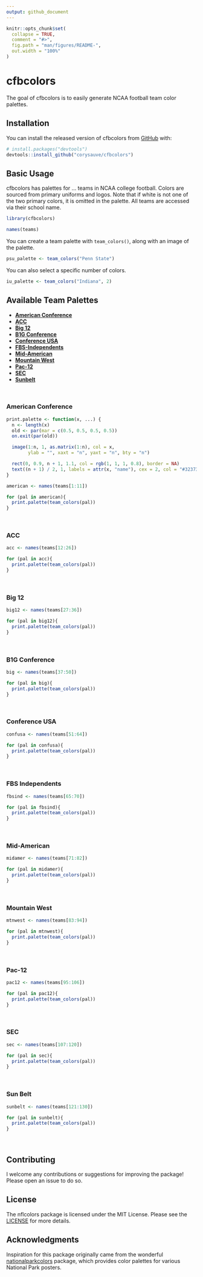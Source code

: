 ```yaml
---
output: github_document
---
```


<!-- README.md is generated from README.Rmd. Please edit that file -->

```r
knitr::opts_chunk$set(
  collapse = TRUE,
  comment = "#>",
  fig.path = "man/figures/README-",
  out.width = "100%"
)
```

# cfbcolors

<!-- badges: start -->
<!-- badges: end -->

The goal of cfbcolors is to easily generate NCAA football team color palettes.

## Installation

You can install the released version of cfbcolors from [GitHub](https://github.com/) with:

```r
# install.packages("devtools")
devtools::install_github("corysauve/cfbcolors")
```

## Basic Usage 

cfbcolors has palettes for ... teams in NCAA college football. Colors are sourced from primary uniforms and logos. Note that if white is not one of the two primary colors, it is omitted in the palette. All teams are accessed via their school name.
```r
library(cfbcolors)

names(teams)
```

You can create a team palette with `team_colors()`, along with an image of the palette.
```r
psu_palette <- team_colors("Penn State")
```

You can also select a specific number of colors. 
```r
iu_palette <- team_colors("Indiana", 2)
```

## Available Team Palettes 

* [**American Conference**](#American-Conference)
* [**ACC**](#ACC)
* [**Big 12**](#Big-12)
* [**B1G Conference**](#B1G-Conference)
* [**Conference USA**](#Conference-USA)
* [**FBS-Independents**](#FBS-Independents)
* [**Mid-American**](#Mid-American)
* [**Mountain West**](#Mountain-West)
* [**Pac-12**](#Pac-12)
* [**SEC**](#SEC)
* [**Sunbelt**](#Sun-Belt)

<br>

### American Conference
```r
print.palette <- function(x, ...) {
  n <- length(x)
  old <- par(mar = c(0.5, 0.5, 0.5, 0.5))
  on.exit(par(old))

  image(1:n, 1, as.matrix(1:n), col = x,
        ylab = "", xaxt = "n", yaxt = "n", bty = "n")

  rect(0, 0.9, n + 1, 1.1, col = rgb(1, 1, 1, 0.8), border = NA)
  text((n + 1) / 2, 1, labels = attr(x, "name"), cex = 2, col = "#32373D")
}

american <- names(teams[1:11])

for (pal in american){
  print.palette(team_colors(pal))
}
```

<br>

### ACC
```r
acc <- names(teams[12:26])

for (pal in acc){
  print.palette(team_colors(pal))
}
```

<br>

### Big 12 
```r
big12 <- names(teams[27:36])

for (pal in big12){
  print.palette(team_colors(pal))
}
```

<br>

### B1G Conference
```r
big <- names(teams[37:50])

for (pal in big){
  print.palette(team_colors(pal))
}
```

<br>

### Conference USA  
```r
confusa <- names(teams[51:64])

for (pal in confusa){
  print.palette(team_colors(pal))
}
```

<br>

### FBS Independents 
```r
fbsind <- names(teams[65:70])

for (pal in fbsind){
  print.palette(team_colors(pal))
}
```

<br>

### Mid-American 
```r
midamer <- names(teams[71:82])

for (pal in midamer){
  print.palette(team_colors(pal))
}
```

<br>

### Mountain West 
```r
mtnwest <- names(teams[83:94])

for (pal in mtnwest){
  print.palette(team_colors(pal))
}
```

<br>

### Pac-12 
```r
pac12 <- names(teams[95:106])

for (pal in pac12){
  print.palette(team_colors(pal))
}
```

<br>

### SEC
```r
sec <- names(teams[107:120])

for (pal in sec){
  print.palette(team_colors(pal))
}
```

<br>

### Sun Belt
```r
sunbelt <- names(teams[121:130])

for (pal in sunbelt){
  print.palette(team_colors(pal))
}
```

<br>

## Contributing 

I welcome any contributions or suggestions for improving the package! Please open an issue to do so.

## License 

The nflcolors package is licensed under the MIT License. Please see the [LICENSE](LICENSE.md) for more details.

## Acknowledgments 

Inspiration for this package originally came from the wonderful [nationalparkcolors](https://github.com/katiejolly/nationalparkcolors) package, which provides color palettes for various National Park posters.
